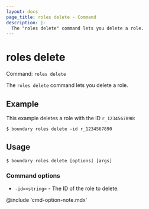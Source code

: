 ```yaml
---
layout: docs
page_title: roles delete - Command
description: |-
  The "roles delete" command lets you delete a role.
---
```


# roles delete

Command: `roles delete`

The `roles delete` command lets you delete a role.

## Example

This example deletes a role with the ID `r_1234567890`:

```shell-session
$ boundary roles delete -id r_1234567890
```

## Usage

<CodeBlockConfig hideClipboard>

```shell-session
$ boundary roles delete [options] [args]
```

</CodeBlockConfig>

### Command options

- `-id=<string>` - The ID of the role to delete.

@include 'cmd-option-note.mdx'